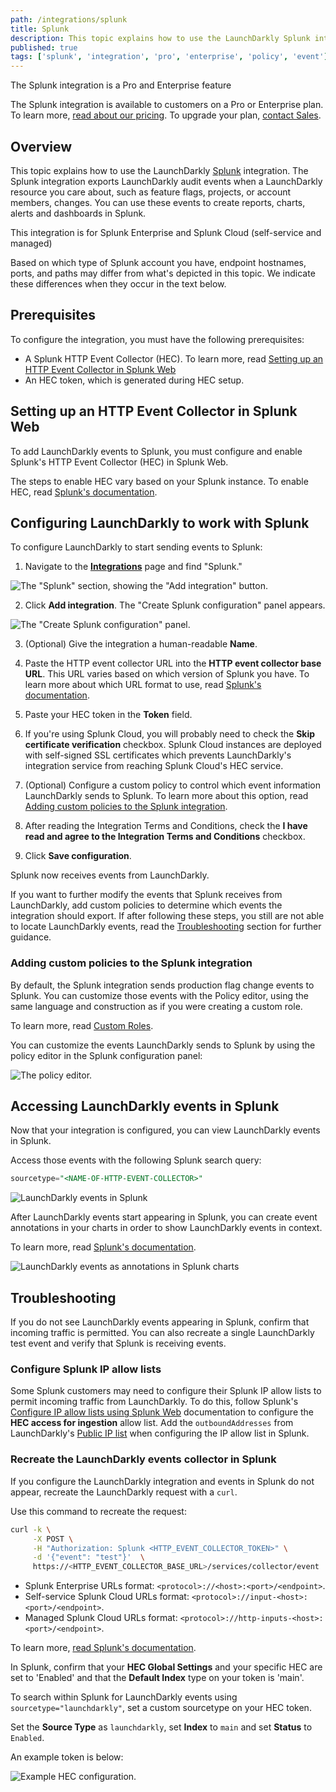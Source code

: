 ```yaml
---
path: /integrations/splunk
title: Splunk
description: This topic explains how to use the LaunchDarkly Splunk integration, which sends audit events when LaunchDarkly resources change.
published: true
tags: ['splunk', 'integration', 'pro', 'enterprise', 'policy', 'event']
---
```


<Callout intent="primary">
<CalloutTitle>The Splunk integration is a Pro and Enterprise feature</CalloutTitle>
<CalloutDescription>

The Splunk integration is available to customers on a Pro or Enterprise plan. To learn more, [read about our pricing](https://launchdarkly.com/pricing/). To upgrade your plan, [contact Sales](https://launchdarkly.com/contact-sales/).

</CalloutDescription>
</Callout>

## Overview

This topic explains how to use the LaunchDarkly [Splunk](https://www.splunk.com/) integration. The Splunk integration exports LaunchDarkly audit events when a LaunchDarkly resource you care about, such as feature flags, projects, or account members, changes. You can use these events to create reports, charts, alerts and dashboards in Splunk.

<Callout intent="info">
<CalloutTitle>This integration is for Splunk Enterprise and Splunk Cloud (self-service and managed)</CalloutTitle>
<CalloutDescription>

Based on which type of Splunk account you have, endpoint hostnames, ports, and paths may differ from what's depicted in this topic. We indicate these differences when they occur in the text below.

</CalloutDescription>
</Callout>

## Prerequisites

To configure the integration, you must have the following prerequisites:

- A Splunk HTTP Event Collector (HEC). To learn more, read [Setting up an HTTP Event Collector in Splunk Web](#setting-up-an-http-event-collector-in-splunk-web)
- An HEC token, which is generated during HEC setup.

## Setting up an HTTP Event Collector in Splunk Web

To add LaunchDarkly events to Splunk, you must configure and enable Splunk's HTTP Event Collector (HEC) in Splunk Web.

The steps to enable HEC vary based on your Splunk instance. To enable HEC, read [Splunk's documentation](https://docs.splunk.com/Documentation/Splunk/latest/Data/UsetheHTTPEventCollector).

## Configuring LaunchDarkly to work with Splunk

To configure LaunchDarkly to start sending events to Splunk:

1. Navigate to the [**Integrations**](https://app.launchdarkly.com/default/integrations) page and find "Splunk."

![The "Splunk" section, showing the "Add integration" button.](splunk-add-integration.png)

2. Click **Add integration**. The "Create Splunk configuration" panel appears.

![The "Create Splunk configuration" panel.](splunk-integration-panel.png)

3. (Optional) Give the integration a human-readable **Name**.

4. Paste the HTTP event collector URL into the **HTTP event collector base URL**. This URL varies based on which version of Splunk you have. To learn more about which URL format to use, read [Splunk's documentation](https://docs.splunk.com/Documentation/Splunk/latest/Data/UsetheHTTPEventCollector#Send_data_to_HTTP_Event_Collector).

5. Paste your HEC token in the **Token** field.

6. If you're using Splunk Cloud, you will probably need to check the **Skip certificate verification** checkbox. Splunk Cloud instances are deployed with self-signed SSL certificates which prevents LaunchDarkly's integration service from reaching Splunk Cloud's HEC service.

7. (Optional) Configure a custom policy to control which event information LaunchDarkly sends to Splunk. To learn more about this option, read [Adding custom policies to the Splunk integration](#adding-custom-policies-to-the-splunk-integration).

8. After reading the Integration Terms and Conditions, check the **I have read and agree to the Integration Terms and Conditions** checkbox.

9. Click **Save configuration**.

Splunk now receives events from LaunchDarkly.

If you want to further modify the events that Splunk receives from LaunchDarkly, add custom policies to determine which events the integration should export. If after following these steps, you still are not able to locate LaunchDarkly events, read the [Troubleshooting](#troubleshooting) section for further guidance.

### Adding custom policies to the Splunk integration

By default, the Splunk integration sends production flag change events to Splunk. You can customize those events with the Policy editor, using the same language and construction as if you were creating a custom role.

To learn more, read [Custom Roles](/home/members/custom-roles).

You can customize the events LaunchDarkly sends to Splunk by using the policy editor in the Splunk configuration panel:

![The policy editor.](splunk-policy-editor.png)

## Accessing LaunchDarkly events in Splunk

Now that your integration is configured, you can view LaunchDarkly events in Splunk.

Access those events with the following Splunk search query:

<CodeSample>
<CSTab label="Splunk Query Language">

```sql
sourcetype="<NAME-OF-HTTP-EVENT-COLLECTOR>"
```

</CSTab>
</CodeSample>

![LaunchDarkly events in Splunk](launchdarkly-in-splunk.png)

After LaunchDarkly events start appearing in Splunk, you can create event annotations in your charts in order to show LaunchDarkly events in context.

To learn more, read [Splunk's documentation](https://docs.splunk.com/Documentation/Splunk/latest/Viz/ChartEventAnnotations).

![LaunchDarkly events as annotations in Splunk charts](ld-events-in-context-in-splunk.png)

## Troubleshooting

If you do not see LaunchDarkly events appearing in Splunk, confirm that incoming traffic is permitted. You can also recreate a single LaunchDarkly test event and verify that Splunk is receiving events.

### Configure Splunk IP allow lists

Some Splunk customers may need to configure their Splunk IP allow lists to permit incoming traffic from LaunchDarkly. To do this, follow Splunk's [Configure IP allow lists using Splunk Web](https://docs.splunk.com/Documentation/SplunkCloud/latest/Admin/ConfigureIPAllowList) documentation to configure the **HEC access for ingestion** allow list. Add the `outboundAddresses` from LaunchDarkly's [Public IP list](/home/advanced/public-ip-list) when configuring the IP allow list in Splunk.

### Recreate the LaunchDarkly events collector in Splunk

If you configure the LaunchDarkly integration and events in Splunk do not appear, recreate the LaunchDarkly request with a `curl`.

Use this command to recreate the request:

<CodeSample>
<CSTab label="curl">

```bash
curl -k \
     -X POST \
     -H "Authorization: Splunk <HTTP_EVENT_COLLECTOR_TOKEN>" \
     -d '{"event": "test"}'  \
     https://<HTTP_EVENT_COLLECTOR_BASE_URL>/services/collector/event
```

</CSTab>
</CodeSample>

- Splunk Enterprise URLs format: `<protocol>://<host>:<port>/<endpoint>`.
- Self-service Splunk Cloud URLs format: `<protocol>://input-<host>:<port>/<endpoint>`.
- Managed Splunk Cloud URLs format: `<protocol>://http-inputs-<host>:<port>/<endpoint>`.

To learn more, [read Splunk's documentation](https://docs.splunk.com/Documentation/Splunk/latest/Data/UsetheHTTPEventCollector#Send_data_to_HTTP_Event_Collector).

In Splunk, confirm that your **HEC Global Settings** and your specific HEC are set to 'Enabled' and that the **Default Index** type on your token is 'main'.

To search within Splunk for LaunchDarkly events using `sourcetype="launchdarkly"`, set a custom sourcetype on your HEC token.

Set the **Source Type** as `launchdarkly`, set **Index** to `main` and set **Status** to `Enabled`.

An example token is below:

![Example HEC configuration.](splunk-hec-config.png)
